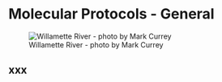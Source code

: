 # Molecular Protocols - General

![Willamette River - photo by Mark Currey](images/willamette_header.jpg)

## xxx



